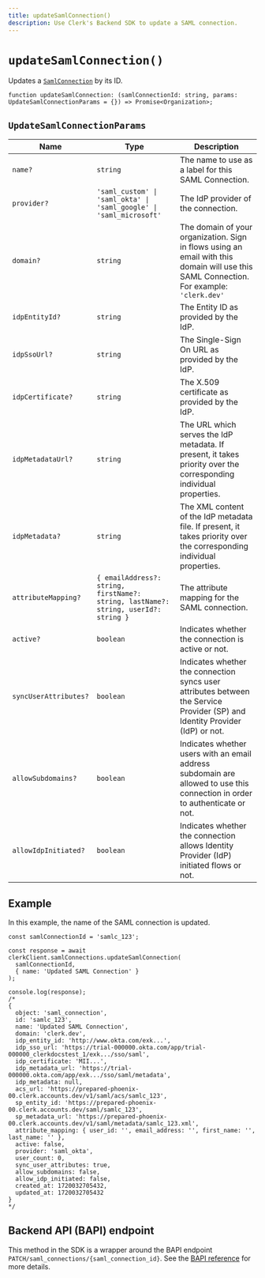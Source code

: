 ```yaml
---
title: updateSamlConnection()
description: Use Clerk's Backend SDK to update a SAML connection.
---
```


# `updateSamlConnection()`

Updates a [`SamlConnection`](/docs/references/backend/types/saml-connection) by its ID.

```tsx
function updateSamlConnection: (samlConnectionId: string, params: UpdateSamlConnectionParams = {}) => Promise<Organization>;
```

## `UpdateSamlConnectionParams`

| Name | Type | Description |
| - | - | - |
| `name?` | `string` | The name to use as a label for this SAML Connection. |
| `provider?` | `'saml_custom' \| 'saml_okta' \| 'saml_google' \| 'saml_microsoft'` | The IdP provider of the connection. |
| `domain?` | `string` | The domain of your organization. Sign in flows using an email with this domain will use this SAML Connection. For example: `'clerk.dev'` |
| `idpEntityId?` | `string` | The Entity ID as provided by the IdP. |
| `idpSsoUrl?` | `string` | The Single-Sign On URL as provided by the IdP. |
| `idpCertificate?` | `string` | The X.509 certificate as provided by the IdP. |
| `idpMetadataUrl?` | `string` | The URL which serves the IdP metadata. If present, it takes priority over the corresponding individual properties. |
| `idpMetadata?` | `string` | The XML content of the IdP metadata file. If present, it takes priority over the corresponding individual properties. |
| `attributeMapping?` | `{ emailAddress?: string, firstName?: string, lastName?: string, userId?: string }` | The attribute mapping for the SAML connection. |
| `active?` | `boolean` | Indicates whether the connection is active or not. |
| `syncUserAttributes?` | `boolean` | Indicates whether the connection syncs user attributes between the Service Provider (SP) and Identity Provider (IdP) or not. |
| `allowSubdomains?` | `boolean` | Indicates whether users with an email address subdomain are allowed to use this connection in order to authenticate or not. |
| `allowIdpInitiated?` | `boolean` | Indicates whether the connection allows Identity Provider (IdP) initiated flows or not. |

## Example

In this example, the name of the SAML connection is updated.

```tsx {{ mark: [[3, 6], 13] }}
const samlConnectionId = 'samlc_123';

const response = await clerkClient.samlConnections.updateSamlConnection(
  samlConnectionId,
  { name: 'Updated SAML Connection' }
);

console.log(response);
/*
{
  object: 'saml_connection',
  id: 'samlc_123',
  name: 'Updated SAML Connection',
  domain: 'clerk.dev',
  idp_entity_id: 'http://www.okta.com/exk...',
  idp_sso_url: 'https://trial-000000.okta.com/app/trial-000000_clerkdocstest_1/exk.../sso/saml',
  idp_certificate: 'MII...',
  idp_metadata_url: 'https://trial-000000.okta.com/app/exk.../sso/saml/metadata',
  idp_metadata: null,
  acs_url: 'https://prepared-phoenix-00.clerk.accounts.dev/v1/saml/acs/samlc_123',
  sp_entity_id: 'https://prepared-phoenix-00.clerk.accounts.dev/saml/samlc_123',
  sp_metadata_url: 'https://prepared-phoenix-00.clerk.accounts.dev/v1/saml/metadata/samlc_123.xml',
  attribute_mapping: { user_id: '', email_address: '', first_name: '', last_name: '' },
  active: false,
  provider: 'saml_okta',
  user_count: 0,
  sync_user_attributes: true,
  allow_subdomains: false,
  allow_idp_initiated: false,
  created_at: 1720032705432,
  updated_at: 1720032705432
}
*/
```

## Backend API (BAPI) endpoint

This method in the SDK is a wrapper around the BAPI endpoint `PATCH/saml_connections/{saml_connection_id}`. See the [BAPI reference](https://clerk.com/docs/reference/backend-api/tag/SAML-Connections#operation/UpdateSAMLConnection) for more details.

